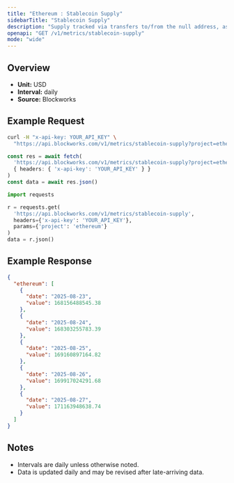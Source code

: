 ```yaml
---
title: "Ethereum : Stablecoin Supply"
sidebarTitle: "Stablecoin Supply"
description: "Supply tracked via transfers to/from the null address, as well as distinct issuance and redemption events for supported stablecoins. Circulating supply remove supply held in bridges, token treasuries, and known mint/burn addresses."
openapi: "GET /v1/metrics/stablecoin-supply"
mode: "wide"
---
```


## Overview

- **Unit:** USD
- **Interval:** daily
- **Source:** Blockworks

## Example Request

<CodeGroup>

```bash cURL
curl -H "x-api-key: YOUR_API_KEY" \
  "https://api.blockworks.com/v1/metrics/stablecoin-supply?project=ethereum"
```

```typescript TypeScript
const res = await fetch(
  'https://api.blockworks.com/v1/metrics/stablecoin-supply?project=ethereum',
  { headers: { 'x-api-key': 'YOUR_API_KEY' } }
)
const data = await res.json()
```

```python Python
import requests

r = requests.get(
  'https://api.blockworks.com/v1/metrics/stablecoin-supply',
  headers={'x-api-key': 'YOUR_API_KEY'},
  params={'project': 'ethereum'}
)
data = r.json()
```

</CodeGroup>

## Example Response

```json
{
  "ethereum": [
    {
      "date": "2025-08-23",
      "value": 168156488545.38
    },
    {
      "date": "2025-08-24",
      "value": 168303255783.39
    },
    {
      "date": "2025-08-25",
      "value": 169160897164.82
    },
    {
      "date": "2025-08-26",
      "value": 169917024291.68
    },
    {
      "date": "2025-08-27",
      "value": 171163948638.74
    }
  ]
}
```

## Notes
- Intervals are daily unless otherwise noted.
- Data is updated daily and may be revised after late-arriving data.
